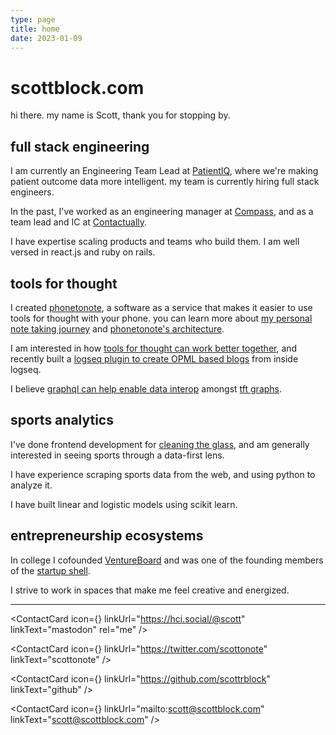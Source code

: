 ```yaml
---
type: page
title: home
date: 2023-01-09
---
```


# scottblock.com

hi there. my name is Scott, thank you for stopping by.

## full stack engineering

I am currently an Engineering Team Lead at [PatientIQ](https://www.patientiq.io/), where we're making patient outcome data more intelligent. my team is currently hiring full stack engineers.

In the past, I've worked as an engineering manager at [Compass](https://www.compass.com/), and as a team lead and IC at [Contactually](https://www.contactually.com/).

I have expertise scaling products and teams who build them. I am well versed in react.js and ruby on rails.

## tools for thought

I created [phonetonote](https://phonetonote.com), a software as a service that makes it easier to use tools for thought with your phone. you can learn more about [my personal note taking journey](https://phonetonote.com/blog/my-personal-note-taking-journey) and [phonetonote's architecture](https://kinopio.club/ptn-architecture-xZGPO_YKTEzcyvCcdPgVI).

I am interested in how [tools for thought can work better together](https://github.com/phonetonote/tft-interop), and recently built a [logseq plugin to create OPML based blogs](https://github.com/phonetonote/tft-interop/tree/main/logseq-opml-drummer) from inside logseq.

I believe [graphql can help enable data interop](https://kinopio.club/graphql-is-data-interop-PefqC1flrseiMQBWutD8L) amongst [tft graphs](https://kinopio.club/tft-graphs-HIC-1VtdhrGbpy2P7gsFq).

## sports analytics

I've done frontend development for [cleaning the glass](https://cleaningtheglass.com/), and am generally interested in seeing sports through a data-first lens.

I have experience scraping sports data from the web, and using python to analyze it.

I have built linear and logistic models using scikit learn.

## entrepreneurship ecosystems

In college I cofounded [VentureBoard](https://www.elevationdcmedia.com/innovationnews/ventureboard_040213.aspx) and was one of the founding members of the [startup shell](https://startupshell.org/).

I strive to work in spaces that make me feel creative and energized.

---


<ContactCard
  icon={<BsMastodon />}
  linkUrl="https://hci.social/@scott"
  linkText="mastodon"
  rel="me"
/>

<ContactCard
  icon={<FiTwitter />}
  linkUrl="https://twitter.com/scottonote"
  linkText="scottonote"
/>

<ContactCard
  icon={<FiGithub />}
  linkUrl="https://github.com/scottrblock"
  linkText="github"
/>

<ContactCard
  icon={<FiMail />}
  linkUrl="mailto:scott@scottblock.com"
  linkText="scott@scottblock.com"
/>
